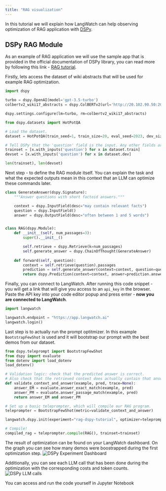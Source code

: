 ```yaml
---
title: "RAG visualization"
---
```


In this tutorial we will explain how LangWatch can help observing optimization of RAG application with [DSPy](dspy-docs.vercel.app).

## DSPy RAG Module
As an example of RAG application we will use the sample app that is provided in the official documentation of DSPy library, 
you can read more by following this link - [RAG tutorial](https://dspy-docs.vercel.app/docs/tutorials/rag).

Firstly, lets access the dataset of wiki abstracts that will be used for example RAG optimization.

```python
import dspy

turbo = dspy.OpenAI(model='gpt-3.5-turbo')
colbertv2_wiki17_abstracts = dspy.ColBERTv2(url='http://20.102.90.50:2017/wiki17_abstracts')

dspy.settings.configure(lm=turbo, rm=colbertv2_wiki17_abstracts)

from dspy.datasets import HotPotQA

# Load the dataset.
dataset = HotPotQA(train_seed=1, train_size=20, eval_seed=2023, dev_size=50, test_size=0)

# Tell DSPy that the 'question' field is the input. Any other fields are labels and/or metadata.
trainset = [x.with_inputs('question') for x in dataset.train]
devset = [x.with_inputs('question') for x in dataset.dev]

len(trainset), len(devset)
```

Next step - to define the RAG module itself. 
You can explain the task and what the expected outputs mean in this context that an LLM can optimize these commands later.

```python
class GenerateAnswer(dspy.Signature):
    """Answer questions with short factoid answers."""

    context = dspy.InputField(desc="may contain relevant facts")
    question = dspy.InputField()
    answer = dspy.OutputField(desc="often between 1 and 5 words")


class RAG(dspy.Module):
    def __init__(self, num_passages=3):
        super().__init__()

        self.retrieve = dspy.Retrieve(k=num_passages)
        self.generate_answer = dspy.ChainOfThought(GenerateAnswer)
    
    def forward(self, question):
        context = self.retrieve(question).passages
        prediction = self.generate_answer(context=context, question=question)
        return dspy.Prediction(context=context, answer=prediction.answer)
```
Finally, you can connect to LangWatch. After running this code snippet - you will get a link that will give you access to
an `api_key` in the browser. Paste the API key into your code editor popup and press enter - **now you are connected to LangWatch**.

```python 
import langwatch

langwatch.endpoint = "https://app.langwatch.ai"
langwatch.login()
```

Last step is to actually run the prompt optitmizer. In this example `BootstrapFewShot` is used and it will 
bootstrap our prompt with the best demos from our dataset.

```python
from dspy.teleprompt import BootstrapFewShot
from dspy import evaluate
from dotenv import load_dotenv
load_dotenv()

# Validation logic: check that the predicted answer is correct.
# Also check that the retrieved context does actually contain that answer.
def validate_context_and_answer(example, pred, trace=None):
    answer_EM = evaluate.answer_exact_match(example, pred)
    answer_PM = evaluate.answer_passage_match(example, pred)
    return answer_EM and answer_PM

# Set up a basic teleprompter, which will compile our RAG program.
teleprompter = BootstrapFewShot(metric=validate_context_and_answer)

langwatch.dspy.init(experiment="rag-dspy-tutorial", optimizer=teleprompter)

# Compile!
compiled_rag = teleprompter.compile(RAG(), trainset=trainset)
```

The result of optimization can be found on your LangWatch dashboard. On the graph you can see how many demos were boostrapped during the first optimization step.
<img className="block" src="/images/screenshot-rag-dspy-tutorial.png" alt="DSPy Experiment Dashboard" />


Additionally, you can see each LLM call that has been done during the optimization with the corresponding costs and token counts.
<img className="block" src="/images/screenshot-dspy-llm-calls.png" alt="DSPy LLM calls" />


<Card title="Open in Notebook" icon="github" href="https://github.com/langwatch/langevals/blob/main/notebooks/tutorials/dspy_rag.ipynb">
    You can access and run the code yourself in Jupyter Notebook
</Card>

